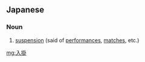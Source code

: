 ==Japanese==
{{ja-kanjitab|い|o1=れ|か|o2=け|yomi=k}}

===Noun===
{{ja-noun|いれかけ}}

# [[suspension]] (said of [[performance]]s, [[match]]es, etc.)

[[mg:入掛]]